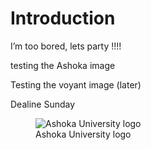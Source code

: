 
# Introduction

I'm too bored, lets party !!!!

testing the Ashoka image

Testing the voyant image (later)

Dealine Sunday

![Ashoka University logo](https://www.ashoka.edu.in/admin_assets/global/images/logo/logo-ashoka.png)

